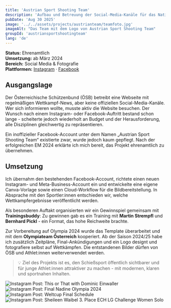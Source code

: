 ```yaml
---
title: 'Austrian Sport Shooting Team'
description: 'Aufbau und Betreuung der Social-Media-Kanäle für das Nationalteam im Sportschießen - inklusive Content Creation, Fotografie und Design.'
pubDate: 'Aug 30 2025'
image: '../../assets/projects/austrianteam/teamfoto.jpg'
imageAlt: "Das Team mit dem Logo von Austrian Sport Shooting Team"
groupId: 'austriansportshootingteam'
lang: 'de'
---
```


**Status:** Ehrenamtlich  
**Umsetzung:** ab März 2024  
**Bereich:** Social Media & Fotografie  
**Plattformen:** <a href="https://www.instagram.com/austrian.sportshooting.team" target="_blank" rel="noopener noreferrer">Instagram</a> · <a href="https://www.facebook.com/p/Austrian-Sport-Shooting-Team-100063777090860/" target="_blank" rel="noopener noreferrer">Facebook</a>

## Ausgangslage

Der Österreichische Schützenbund (ÖSB) betreibt eine Webseite mit regelmäßigen Wettkampf-News, aber keine offiziellen Social-Media-Kanäle. Wer sich informieren wollte, musste aktiv die Website besuchen. Der Wunsch nach einem Instagram- oder Facebook-Auftritt bestand schon lange - scheiterte jedoch wiederholt an Budget und der Herausforderung, alle Disziplinen gleichwertig zu repräsentieren.

Ein inoffizieller Facebook-Account unter dem Namen „Austrian Sport Shooting Team“ existierte zwar, wurde jedoch kaum gepflegt. Nach der erfolgreichen EM 2024 erklärte ich mich bereit, das Projekt ehrenamtlich zu übernehmen.

## Umsetzung

Ich übernahm den bestehenden Facebook-Account, richtete einen neuen Instagram- und Meta-Business-Account ein und entwickelte eine eigene Canva-Vorlage sowie einen Cloud-Workflow für die Bildbereitstellung. In Absprache mit den Sportler:innen entschieden wir, welche Wettkampfergebnisse veröffentlicht werden.

Als besonderen Auftakt organisierten wir ein Gewinnspiel gemeinsam mit **Trainingsbuddy**: Zu gewinnen gab es ein Training mit **Martin Strempfl** und **Bernhard Pickl** - ein Format, das hohe Reichweite brachte.

Zur Vorbereitung auf Olympia 2024 wurde das Template überarbeitet und mit dem **Olympiateam Österreich** kooperiert. Ab der Saison 2024/25 habe ich zusätzlich Zeitpläne, Final-Ankündigungen und ein Logo designt und fotografiere selbst auf Wettkämpfen. Die entstandenen Bilder dürfen von ÖSB und Athlet:innen weiterverwendet werden.

> 💡 Ziel des Projekts ist es, den Schießsport öffentlich sichtbarer und für junge Athlet:innen attraktiver zu machen - mit modernen, klaren und sportnahen Inhalten.



<div class="post-image-grid">
 <Image src={InstaPost1} alt="Instagram Post: This or That with Dominic Einwaller" />
    <Image src={InstaPost2} alt="Instagram Post: Final Nadine Olympia 2024" />
    <Image src={InstaPost3} alt="Instagram Post: Weltcup Final Schedule" />
    <Image src={InstaPost4} alt="Instagram Post: Sheileen Waibel 3. Place ECH LG Challenge Women Solo" />


</div>
